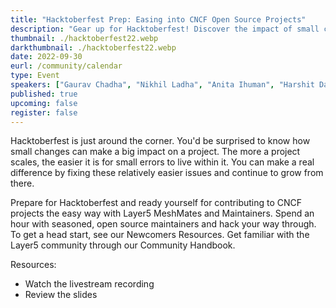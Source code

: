 ```yaml
---
title: "Hacktoberfest Prep: Easing into CNCF Open Source Projects"
description: "Gear up for Hacktoberfest! Discover the impact of small changes on a project's scalability. Join Layer5's MeshMates and Maintainers to contribute effortlessly to CNCF projects."
thumbnail: ./hacktoberfest22.webp
darkthumbnail: ./hacktoberfest22.webp
date: 2022-09-30
eurl: /community/calendar
type: Event
speakers: ["Gaurav Chadha", "Nikhil Ladha", "Anita Ihuman", "Harshit Dandriyal", "Alexis Abakasanga", "Abhishek Kumar", "Ashish Tiwari"]
published: true
upcoming: false
register: false
---
```



<p>
<Link to="/programs/hacktoberfest">Hacktoberfest</Link> is just around the corner. You'd be surprised to know how small changes can make a big impact on a project. The more a project scales, the easier it is for small errors to live within it. You can make a real difference by fixing these relatively easier issues and continue to grow from there.
</p>

<p>
Prepare for Hacktoberfest and ready yourself for contributing to CNCF projects the easy way with Layer5 <Link to="/community/meshmates">MeshMates</Link> and Maintainers. Spend an hour with seasoned, open source maintainers and hack your way through. To get a head start, see our <Link to="/community/newcomers">Newcomers Resources</Link>. Get familiar with the Layer5 community through our <Link to="/community/handbook">Community Handbook</Link>.
</p>

<p> Resources:</p>
<ul>
    <li><Link to="https://www.youtube.com/watch?v=3dqFF_0FsTE">Watch the livestream recording</Link></li>
    <li><Link to={hacktoberfestprepslides}>Review the slides</Link></li>
</ul>

